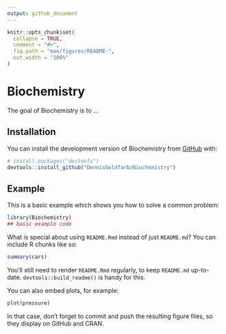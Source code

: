 ```yaml
---
output: github_document
---
```


<!-- README.md is generated from README.Rmd. Please edit that file -->

```r
knitr::opts_chunk$set(
  collapse = TRUE,
  comment = "#>",
  fig.path = "man/figures/README-",
  out.width = "100%"
)
```

# Biochemistry

<!-- badges: start -->

<!-- badges: end -->

The goal of Biochemistry is to ...

## Installation

You can install the development version of Biochemistry from [GitHub](https://github.com/) with:

``` r
# install.packages("devtools")
devtools::install_github("DennisGoldfarb/Biochemistry")
```

## Example

This is a basic example which shows you how to solve a common problem:

```r
library(Biochemistry)
## basic example code
```

What is special about using `README.Rmd` instead of just `README.md`? You can include R chunks like so:

```r
summary(cars)
```

You'll still need to render `README.Rmd` regularly, to keep `README.md` up-to-date. `devtools::build_readme()` is handy for this.

You can also embed plots, for example:

```r
plot(pressure)
```

In that case, don't forget to commit and push the resulting figure files, so they display on GitHub and CRAN.
